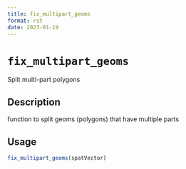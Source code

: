 ```yaml
--- 
title: fix_multipart_geoms 
format: rst 
date: 2023-01-19 
--- 
```

# `fix_multipart_geoms`

Split multi-part polygons


## Description

function to split geoms (polygons) that have multiple parts


## Usage

```r
fix_multipart_geoms(spatVector)
```


